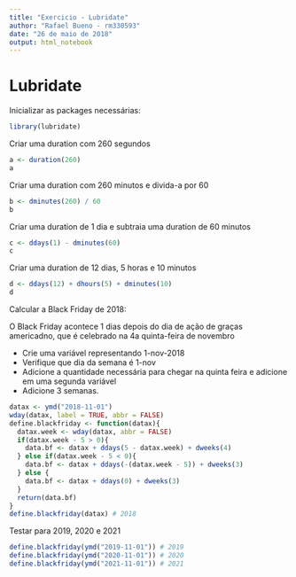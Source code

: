 ```yaml
---
title: "Exercicio - Lubridate"
author: "Rafael Bueno - rm330593"
date: "26 de maio de 2018"
output: html_notebook
---
```


# Lubridate

Inicializar as packages necessárias:

```r
library(lubridate)
```

Criar uma duration com 260 segundos

```r
a <- duration(260)
a
```

Criar uma duration com 260 minutos e divida-a por 60

```r
b <- dminutes(260) / 60
b
```

Criar uma duration de 1 dia e subtraia uma duration de 60 minutos

```r
c <- ddays(1) - dminutes(60)
c
```

Criar uma duration de 12 dias, 5 horas e 10 minutos

```r
d <- ddays(12) + dhours(5) + dminutes(10)
d
```

Calcular a Black Friday de 2018:

O Black Friday acontece 1 dias depois do dia de ação de graças americadno, que é celebrado na 4a quinta-feira de novembro

* Crie uma variável representando 1-nov-2018
* Verifique que dia da semana é 1-nov
* Adicione a quantidade necessária para chegar na quinta feira e adicione em uma segunda variável
* Adicione 3 semanas.

```r
datax <- ymd("2018-11-01")
wday(datax, label = TRUE, abbr = FALSE)
define.blackfriday <- function(datax){
  datax.week <- wday(datax, abbr = FALSE)
  if(datax.week - 5 > 0){
    data.bf <- datax + ddays(5 - datax.week) + dweeks(4)
  } else if(datax.week - 5 < 0){
    data.bf <- datax + ddays(-(datax.week - 5)) + dweeks(3)
  } else {
    data.bf <- datax + ddays(0) + dweeks(3)
  }
  return(data.bf)
}
define.blackfriday(datax) # 2018
```

Testar para 2019, 2020 e 2021

```r
define.blackfriday(ymd("2019-11-01")) # 2019
define.blackfriday(ymd("2020-11-01")) # 2020
define.blackfriday(ymd("2021-11-01")) # 2021
```








